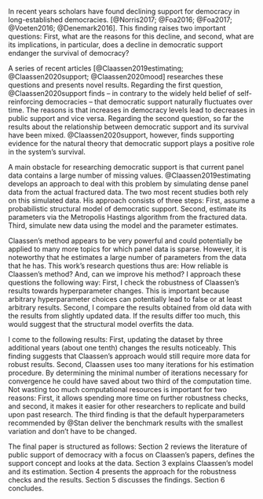 In recent years scholars have found declining support for democracy in long-established democracies. [@Norris2017; @Foa2016; @Foa2017; @Voeten2016; @Denemark2016]. This finding raises two important questions: First, what are the reasons for this decline, and second, what are its implications, in particular, does a decline in democratic support endanger the survival of democracy?

A series of recent articles [@Claassen2019estimating; @Claassen2020support; @Claassen2020mood] researches these questions and presents novel results. Regarding the first question, @Claassen2020support finds -- in contrary to the widely held belief of self-reinforcing democracies -- that democratic support naturally fluctuates over time. The reasons is that increases in democracy levels lead to decreases in public support and vice versa. Regarding the second question, so far the results about the relationship between democratic support and its survival have been mixed. @Claassen2020support, however, finds supporting evidence for the natural theory that democratic support plays a positive role in the system's survival.

A main obstacle for researching democratic support is that current panel data contains a large number of missing values. @Claassen2019estimating develops an approach to deal with this problem by simulating dense panel data from the actual fractured data. The two most recent studies both rely on this simulated data. His approach consists of three steps: First, assume a probabilistic structural model of democratic support. Second, estimate its parameters via the Metropolis Hastings algorithm from the fractured data. Third, simulate new data using the model and the parameter estimates.

Claassen's method appears to be very powerful and could potentially be applied to many more topics for which panel data is sparse. However, it is noteworthy that he estimates a large number of parameters from the data that he has. This work's research questions thus are: How reliable is Claassen's method? And, can we improve his method? I approach these questions the following way: First, I check the robustness of Claassen's results towards hyperparameter changes. This is important because arbitrary hyperparameter choices can potentially lead to false or at least arbitrary results. Second, I compare the results obtained from old data with the results from slightly updated data. If the results differ too much, this would suggest that the structural model overfits the data.

I come to the following results: First, updating the dataset by three additional years (about one tenth) changes the results noticeably. This finding suggests that Claassen's approach would still require more data for robust results. 
Second, Claassen uses too many iterations for his estimation procedure. By determining the minimal number of iterations necessary for convergence he could have saved about two third of the computation time. Not wasting too much computational resources is important for two reasons: First, it allows spending more time on further robustness checks,  and second, it makes it easier for other researchers to replicate and build upon past research. The third finding is that the default hyperparameters recommended by @Stan deliver the benchmark results with the smallest variation and don't have to be changed.

The final paper is structured as follows: Section 2 reviews the literature of public support of democracy with a focus on Claassen's papers, defines the support concept and looks at the data. Section 3 explains Claassen's model and its estimation. Section 4 presents the approach for the robustness checks and the results. Section 5 discusses the findings. Section 6 concludes.